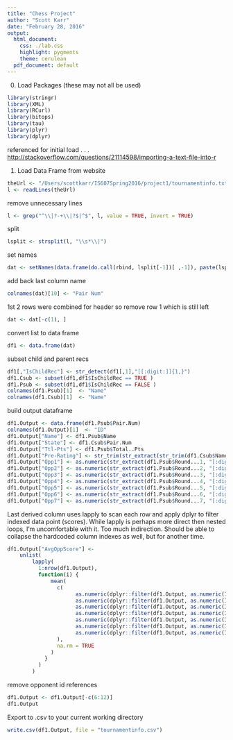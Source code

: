 ```yaml
---
title: "Chess Project"
author: "Scott Karr"
date: "February 28, 2016"
output:
  html_document:
    css: ./lab.css
    highlight: pygments
    theme: cerulean
  pdf_document: default
---
```


0. Load Packages (these may not all be used)
```r
library(stringr)
library(XML)
library(RCurl)
library(bitops)
library(tau)
library(plyr)
library(dplyr)
```

referenced for initial load . . .
<http://stackoverflow.com/questions/21114598/importing-a-text-file-into-r>

1. Load Data Frame from website
```r
theUrl <- "/Users/scottkarr/IS607Spring2016/project1/tournamentinfo.txt"
l <- readLines(theUrl)
```
remove unnecessary lines
```r
l <- grep("^\\|?-+\\|?$|^$", l, value = TRUE, invert = TRUE)
```

split
```r
lsplit <- strsplit(l, "\\s*\\|")
```

set names
```r
dat <- setNames(data.frame(do.call(rbind, lsplit[-1])[ ,-1]), paste(lsplit[[1]],lsplit[[2]])[-1])
```

add back last column name
```r
colnames(dat)[10] <- "Pair Num"
```

1st 2 rows were combined for header so remove row 1 which is still left
```r
dat <- dat[-c(1), ]
```

convert list to data frame
```r
df1 <- data.frame(dat)
```
subset child and parent recs
```r
df1[,"IsChildRec"] <- str_detect(df1[,1],"[[:digit:]]{1,}")
df1.Csub <- subset(df1,df1$IsChildRec == TRUE )
df1.Psub <- subset(df1,df1$IsChildRec == FALSE )
colnames(df1.Psub)[1]  <- "Name" 
colnames(df1.Csub)[1]  <- "Name" 
```

build output dataframe
```r
df1.Output <- data.frame(df1.Psub$Pair.Num)
colnames(df1.Output)[1]  <- "ID"
df1.Output["Name"] <- df1.Psub$Name
df1.Output["State"] <- df1.Csub$Pair.Num
df1.Output["Ttl-Pts"] <- df1.Psub$Total..Pts
df1.Output["Pre-Rating"] <- str_trim(str_extract(str_trim(df1.Csub$Name), "[:blank:][:digit:]{1,4}"))
df1.Output["Opp1"] <- as.numeric(str_extract(df1.Psub$Round...1, "[:digit:]{1,}$"))
df1.Output["Opp2"] <- as.numeric(str_extract(df1.Psub$Round...2, "[:digit:]{1,}$"))
df1.Output["Opp3"] <- as.numeric(str_extract(df1.Psub$Round...3, "[:digit:]{1,}$"))
df1.Output["Opp4"] <- as.numeric(str_extract(df1.Psub$Round...4, "[:digit:]{1,}$"))
df1.Output["Opp5"] <- as.numeric(str_extract(df1.Psub$Round...5, "[:digit:]{1,}$"))
df1.Output["Opp6"] <- as.numeric(str_extract(df1.Psub$Round...6, "[:digit:]{1,}$"))
df1.Output["Opp7"] <- as.numeric(str_extract(df1.Psub$Round...7, "[:digit:]{1,}$"))
```

Last derived column uses lapply to scan each row and apply  dplyr to filter indexed data point (scores).
While lapply is perhaps more direct then nested loops, I'm uncomfortable with it.  Too much indirection.
Should be able to collapse the hardcoded column indexes as well, but for another time.
```r
df1.Output["AvgOppScore"] <- 
    unlist(
        lapply(
          1:nrow(df1.Output), 
          function(i) {
              mean(
                c(
                      as.numeric(dplyr::filter(df1.Output, as.numeric(ID) == df1.Output[i,6]+1)[5]),
                      as.numeric(dplyr::filter(df1.Output, as.numeric(ID) == df1.Output[i,7]+1)[5]),
                      as.numeric(dplyr::filter(df1.Output, as.numeric(ID) == df1.Output[i,8]+1)[5]),
                      as.numeric(dplyr::filter(df1.Output, as.numeric(ID) == df1.Output[i,9]+1)[5]),
                      as.numeric(dplyr::filter(df1.Output, as.numeric(ID) == df1.Output[i,10]+1)[5]),
                      as.numeric(dplyr::filter(df1.Output, as.numeric(ID) == df1.Output[i,11]+1)[5]),
                      as.numeric(dplyr::filter(df1.Output, as.numeric(ID) == df1.Output[i,12]+1)[5])                                              
                ),
                na.rm = TRUE
              )                  
            }
          )
        )  
```

remove opponent id references 
```r
df1.Output <- df1.Output[-c(6:12)]
df1.Output
```

Export to .csv to your current working directory
```r
write.csv(df1.Output, file = "tournamentinfo.csv")
```
